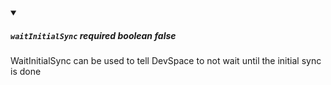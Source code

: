 
<details className="config-field" data-expandable="false" open>
<summary>

##### `waitInitialSync` <span class="config-field-required" data-required="false">required</span> <span class="config-field-type">boolean</span> <span class="config-field-default">false</span> <span class="config-field-enum"></span>

WaitInitialSync can be used to tell DevSpace to not wait until the initial sync is done

</summary>



</details>
